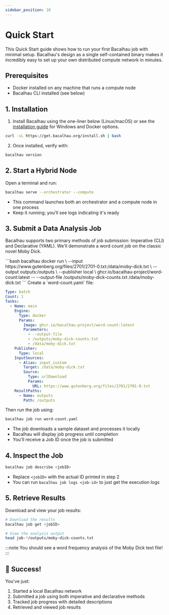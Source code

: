 ```yaml
---
sidebar_position: 10
---
```


# Quick Start

This Quick Start guide shows how to run your first Bacalhau job with minimal setup. Bacalhau's design as a single self-contained binary makes it incredibly easy to set up your own distributed compute network in minutes.

## Prerequisites

- Docker installed on any machine that runs a compute node
- Bacalhau CLI installed (see below)

## 1. Installation

1. Install Bacalhau using the one-liner below (Linux/macOS) or see the [installation guide](./installation.mdx) for Windows and Docker options.

```bash
curl -sL https://get.bacalhau.org/install.sh | bash
```

2. Once installed, verify with:

```bash
bacalhau version
```

## 2. Start a Hybrid Node

Open a terminal and run:

```bash
bacalhau serve --orchestrator --compute
```

- This command launches both an orchestrator and a compute node in one process
- Keep it running; you'll see logs indicating it's ready

## 3. Submit a Data Analysis Job

Bacalhau supports two primary methods of job submission: Imperative (CLI) and Declarative (YAML). We'll demonstrate a word count job on the classic novel Moby Dick.

<Tabs groupId="job-submission">
<TabItem value="Imperative (CLI)" label="Imperative (CLI)">
```bash
bacalhau docker run \
  --input https://www.gutenberg.org/files/2701/2701-0.txt:/data/moby-dick.txt \
  --output outputs:/outputs \
  --publisher local \
  ghcr.io/bacalhau-project/word-count:latest -- --output-file /outputs/moby-dick-counts.txt /data/moby-dick.txt
```
</TabItem>

<TabItem value="Declarative (YAML)" label="Declarative (YAML)">
Create a `word-count.yaml` file:

```yaml
Type: batch
Count: 1
Tasks:
  - Name: main
    Engine:
      Type: docker
      Params:
        Image: ghcr.io/bacalhau-project/word-count:latest
        Parameters:
          - --output-file
          - /outputs/moby-dick-counts.txt
          - /data/moby-dick.txt
    Publisher:
      Type: local
    InputSources:
      - Alias: input_custom
        Target: /data/moby-dick.txt
        Source:
          Type: urlDownload
          Params:
            URL: https://www.gutenberg.org/files/2701/2701-0.txt
    ResultPaths:
      - Name: outputs
        Path: /outputs
```

Then run the job using:

```bash
bacalhau job run word-count.yaml
```

</TabItem>
</Tabs>

- The job downloads a sample dataset and processes it locally
- Bacalhau will display job progress until completion
- You'll receive a Job ID once the job is submitted

## 4. Inspect the Job

```bash
bacalhau job describe <jobID>
```

- Replace `<jobID>` with the actual ID printed in step 2
- You can run `bacalhau job logs <job-id>` to just get the execution logs

## 5. Retrieve Results

Download and view your job results:

```bash
# Download the results
bacalhau job get <jobID>

# View the analysis output
head job-*/outputs/moby-dick-counts.txt
```

:::note
You should see a word frequency analysis of the Moby Dick text file!
:::

## 🎉 Success!

You've just:

1. Started a local Bacalhau network
2. Submitted a job using both imperative and declarative methods
3. Tracked job progress with detailed descriptions
4. Retrieved and viewed job results
